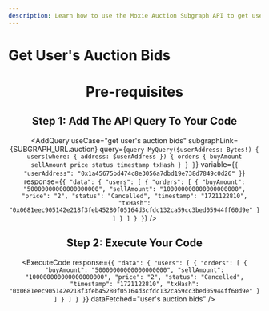 ```yaml
---
description: Learn how to use the Moxie Auction Subgraph API to get user's auction bids.
---
```



# Get User's Auction Bids

<Header useCase="get user's auction bids" apiName="Moxie Auction Subgraph" />

# Pre-requisites

<Prerequisites apiName="Moxie Auction Subgraph" />

## Step 1: Add The API Query To Your Code

<AddQuery
  useCase="get user's auction bids"
  subgraphLink={SUBGRAPH_URL.auction}
  query={`query MyQuery($userAddress: Bytes!) {
  users(where: { address: $userAddress }) {
    orders {
      buyAmount
      sellAmount
      price
      status
      timestamp
      txHash
    }
  }
}`}
  variable={`{
  "userAddress": "0x1a45675bd474c8e3056a7dbd19e738d7849c0d26"
}`}
  response={`{
  "data": {
    "users": [
      {
        "orders": [
          {
            "buyAmount": "50000000000000000000",
            "sellAmount": "100000000000000000000",
            "price": "2",
            "status": "Cancelled",
            "timestamp": "1721122810",
            "txHash": "0x0681eec905142e218f3feb45280f05164d3cfdc132ca59cc3bed05944ff60d9e"
          }
        ]
      }
    ]
  }
}`}
/>

## Step 2: Execute Your Code

<ExecuteCode
  response={`{
  "data": {
    "users": [
      {
        "orders": [
          {
            "buyAmount": "50000000000000000000",
            "sellAmount": "100000000000000000000",
            "price": "2",
            "status": "Cancelled",
            "timestamp": "1721122810",
            "txHash": "0x0681eec905142e218f3feb45280f05164d3cfdc132ca59cc3bed05944ff60d9e"
          }
        ]
      }
    ]
  }
}`}
  dataFetched="user's auction bids"
/>

<DeveloperSupport />
